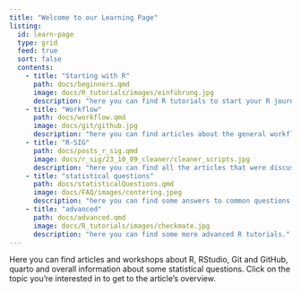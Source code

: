```yaml
---
title: "Welcome to our Learning Page"
listing:
  id: learn-page
  type: grid
  feed: true
  sort: false
  contents:
    - title: "Starting with R"
      path: docs/beginners.qmd
      image: docs/R_tutorials/images/einführung.jpg
      description: "here you can find R tutorials to start your R journey."
    - title: "Workflow"
      path: docs/workflow.qmd
      image: docs/git/github.jpg
      description: "here you can find articles about the general workflow when working with RStudio or Github."
    - title: "R-SIG"
      path: docs/posts_r_sig.qmd
      image: docs/r_sig/23_10_09_cleaner/cleaner_scripts.jpg
      description: "here you can find all the articles that were discussed in R-SIG."
    - title: "statistical questions"
      path: docs/statisticalQuestions.qmd
      image: docs/FAQ/images/centering.jpeg
      description: "here you can find some answers to common questions about statistics or our r-packages." 
    - title: "advanced"
      path: docs/advanced.qmd
      image: docs/R_tutorials/images/checkmate.jpg
      description: "here you can find some more advanced R tutorials."
---
```


Here you can find articles and workshops about R, RStudio, Git and GitHub, quarto and overall information about some statistical questions. Click on the topic you're interested in to get to the article's overview. 

::: {learn-page}
:::
